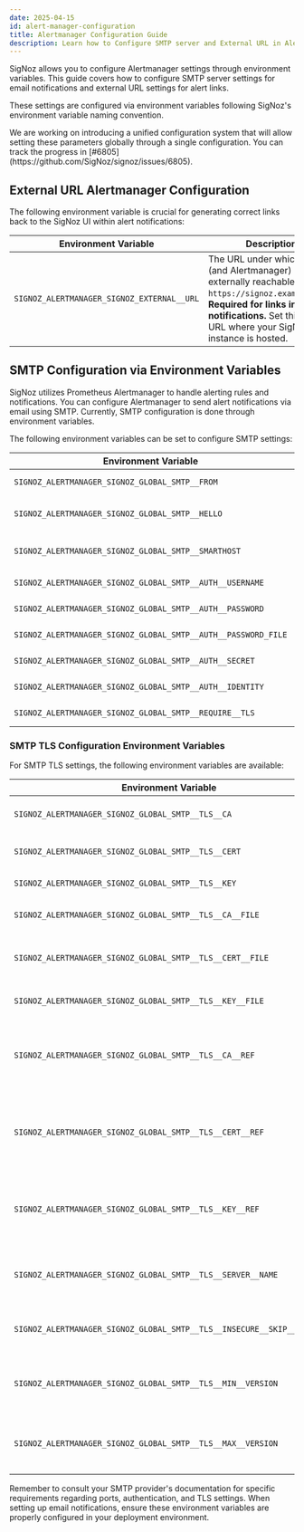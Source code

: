```yaml
---
date: 2025-04-15
id: alert-manager-configuration
title: Alertmanager Configuration Guide
description: Learn how to Configure SMTP server and External URL in Alertmanager in SigNoz as an administrator
---
```

SigNoz allows you to configure Alertmanager settings through environment variables. This guide covers how to configure SMTP server settings for email notifications and external URL settings for alert links.

These settings are configured via environment variables following SigNoz's environment variable naming convention.


<Admonition type="info">
We are working on introducing a unified configuration system that will allow setting these parameters globally through a single configuration. You can track the progress in [#6805](https://github.com/SigNoz/signoz/issues/6805).
</Admonition>


## External URL Alertmanager Configuration

The following environment variable is crucial for generating correct links back to the SigNoz UI within alert notifications:

| Environment Variable | Description |
|---------------------|-------------|
| `SIGNOZ_ALERTMANAGER_SIGNOZ_EXTERNAL__URL` | The URL under which SigNoz (and Alertmanager) is externally reachable (e.g., `https://signoz.example.com`). **Required for links in alert notifications.** Set this to the URL where your SigNoz instance is hosted. |


## SMTP Configuration via Environment Variables

SigNoz utilizes Prometheus Alertmanager to handle alerting rules and notifications. You can configure Alertmanager to send alert notifications via email using SMTP. Currently, SMTP configuration is done through environment variables.

The following environment variables can be set to configure SMTP settings:

| Environment Variable | Description |
|---------------------|-------------|
| `SIGNOZ_ALERTMANAGER_SIGNOZ_GLOBAL_SMTP__FROM` | The email address used in the `From` header |
| `SIGNOZ_ALERTMANAGER_SIGNOZ_GLOBAL_SMTP__HELLO` | The hostname sent with EHLO/HELO command (defaults to "localhost") |
| `SIGNOZ_ALERTMANAGER_SIGNOZ_GLOBAL_SMTP__SMARTHOST` | SMTP server address and port (e.g., "smtp.example.com:587") |
| `SIGNOZ_ALERTMANAGER_SIGNOZ_GLOBAL_SMTP__AUTH__USERNAME` | Username for SMTP authentication |
| `SIGNOZ_ALERTMANAGER_SIGNOZ_GLOBAL_SMTP__AUTH__PASSWORD` | Password for SMTP authentication |
| `SIGNOZ_ALERTMANAGER_SIGNOZ_GLOBAL_SMTP__AUTH__PASSWORD_FILE` | Path to file containing SMTP password |
| `SIGNOZ_ALERTMANAGER_SIGNOZ_GLOBAL_SMTP__AUTH__SECRET` | Secret for SMTP authentication |
| `SIGNOZ_ALERTMANAGER_SIGNOZ_GLOBAL_SMTP__AUTH__IDENTITY` | Identity for PLAIN authentication |
| `SIGNOZ_ALERTMANAGER_SIGNOZ_GLOBAL_SMTP__REQUIRE__TLS` | Whether to require TLS (defaults to true) |

### SMTP TLS Configuration Environment Variables

For SMTP TLS settings, the following environment variables are available:

| Environment Variable | Description |
|---------------------|-------------|
| `SIGNOZ_ALERTMANAGER_SIGNOZ_GLOBAL_SMTP__TLS__CA` | Text of the CA certificate |
| `SIGNOZ_ALERTMANAGER_SIGNOZ_GLOBAL_SMTP__TLS__CERT` | Text of the client certificate |
| `SIGNOZ_ALERTMANAGER_SIGNOZ_GLOBAL_SMTP__TLS__KEY` | Text of the client key |
| `SIGNOZ_ALERTMANAGER_SIGNOZ_GLOBAL_SMTP__TLS__CA__FILE` | Path to CA certificate file |
| `SIGNOZ_ALERTMANAGER_SIGNOZ_GLOBAL_SMTP__TLS__CERT__FILE` | Path to client certificate file |
| `SIGNOZ_ALERTMANAGER_SIGNOZ_GLOBAL_SMTP__TLS__KEY__FILE` | Path to client key file |
| `SIGNOZ_ALERTMANAGER_SIGNOZ_GLOBAL_SMTP__TLS__CA__REF` | Name of secret in secret manager to use as CA certificate |
| `SIGNOZ_ALERTMANAGER_SIGNOZ_GLOBAL_SMTP__TLS__CERT__REF` | Name of secret in secret manager to use as client certificate |
| `SIGNOZ_ALERTMANAGER_SIGNOZ_GLOBAL_SMTP__TLS__KEY__REF` | Name of secret in secret manager to use as client key |
| `SIGNOZ_ALERTMANAGER_SIGNOZ_GLOBAL_SMTP__TLS__SERVER__NAME` | Server name for SNI and certificate verification |
| `SIGNOZ_ALERTMANAGER_SIGNOZ_GLOBAL_SMTP__TLS__INSECURE__SKIP__VERIFY` | Skip TLS verification (use with caution) |
| `SIGNOZ_ALERTMANAGER_SIGNOZ_GLOBAL_SMTP__TLS__MIN__VERSION` | Minimum TLS version (e.g., "TLS12", "TLS13") |
| `SIGNOZ_ALERTMANAGER_SIGNOZ_GLOBAL_SMTP__TLS__MAX__VERSION` | Maximum TLS version (e.g., "TLS12", "TLS13") |

Remember to consult your SMTP provider's documentation for specific requirements regarding ports, authentication, and TLS settings. When setting up email notifications, ensure these environment variables are properly configured in your deployment environment.
